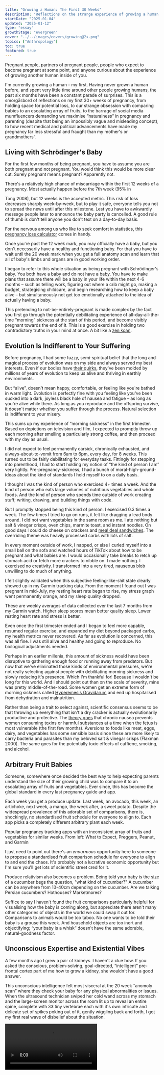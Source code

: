 ```yaml
---
title: "Growing a Human: The First 30 Weeks"
description: "Reflections on the strange experience of growing a human from scratch, without any conscious understanding of how you are doing it"
startDate: "2025-01-04"
updated: "2025-01-12"
type: "essay"
growthStage: "evergreen"
cover: "../../images/covers/growing@2x.png"
topics: ["Anthropology"]
toc: true
featured: true
---
```




<AssumedAudience>

Pregnant people, partners of pregnant people, people who expect to become pregnant at some point,
and anyone curious about the experience of growing another human inside of you.

</AssumedAudience>

<Spacer size="xs" />

<IntroParagraph>I'm currently growing a human – my first. Having never grown a human before, and spent very little time around other people growing humans, the past six months have been a constant parade of surprises. This is a smörgåsbord of reflections on my first 30+ weeks of pregnancy, from holding space for potential loss, to our strange obsession with comparing babies to an escalating array of fruits, to the barrage of social media mumfluencers demanding we maximise “naturalness” in pregnancy and parenting (despite that being an impossibly vague and misleading concept), to how recent medical and political advancements have made my pregnancy far less stressful and fraught than my mother's or grandmothers'.</IntroParagraph>

<BasicImage src="/images/covers/growing@2x.png" width="700" margin="0 auto" alt="An illustration of a baby in a womb" />

## Living with Schrödinger's Baby

For the first few months of being pregnant, you have to assume you are both pregnant and not
pregnant. You would think this would be more clear cut. Surely pregnant means pregnant? Apparently
not.

There's a relatively high chance of miscarriage within the first 12 weeks of a pregnancy. Most
actually happen before the 7th week (95% in

<AcademicReference title="Miscarriage risk for asymptomatic women after a normal first-trimester prenatal visit" href="https://pubmed.ncbi.nlm.nih.gov/18310375/" year="2008" authors="Stephen Tong, Anupinder Kaur, et al." abstract="Objective: To estimate the risk of miscarriage among asymptomatic women after a prenatal visit between 6 and 11 weeks of gestation where proof of fetal viability of a singleton was obtained by office ultrasonography at the same visit.  Methods: This was a prospective cohort study performed over 2 years (March 2004-2006) at an antenatal clinic at a large tertiary hospital in Victoria, Australia. Those recruited were 697 asymptomatic women who attended their first antenatal visit between 6 (+2 days) and 11(+6 days) weeks of gestation, where evidence of fetal cardiac activity of a singleton was obtained by office ultrasonography. The main outcome measure was rates of miscarriage, stratified by gestation at presentation. Results: One case was lost to follow-up. The risk of miscarriage among the entire cohort was 11 of 696 (1.6%). The risk fell rapidly with advancing gestation; 9.4% at 6 (completed) weeks of gestation, 4.2% at 7 weeks, 1.5% at 8 weeks, 0.5% at 9 weeks and 0.7% at 10 weeks (chi(2); test for trend P=.001). Most who miscarried received their ultrasound diagnoses many weeks after their visit; five (45%) were diagnosed in the second trimester, and all but one received their ultrasound diagnoses after 10 weeks of gestation.  Conclusion: For women without symptoms, the risk of miscarriage after attending a first antenatal visit between 6 and 11 weeks is low (1.6% or less), especially if they present at 8 weeks of gestation and beyond. Our data could be used to reassure such women that the probability of progressing to later than 20 weeks of gestation is very good.">Tong
2008</AcademicReference>), but 12 weeks is the accepted metric. This risk of loss decreases sharply
week-by-week, but to play it safe, everyone tells you not to spread the news until after this
milestone. Lest you have to awkwardly message people later to announce the baby party is cancelled.
A good rule of thumb is don't tell anyone you don't text on a day-to-day basis.

For the nervous among us who like to seek comfort in statistics, this
[pregnancy loss calculator](https://datayze.com/miscarriage-reassurer) comes in handy.

Once you're past the 12 week mark, you may officially have a baby, but you don't necessarily have a
healthy and functioning baby. For that you have to wait until the 20 week mark when you get a full
anatomy scan and learn that all of baby's limbs and organs are in good working order.

I began to refer to this whole situation as being pregnant with Schrödinger's baby. You both have a
baby and do not have a baby. You have to make plans that assume there will be a baby in your life
within the next 4-6 months – such as telling work, figuring out where a crib might go, making a
budget, strategising childcare, and begin researching how to keep a baby alive – but simultaneously
not get too emotionally attached to the idea of actually having a baby.

This pretending to not-be-entirely-pregnant is made complex by the fact you first go through the
potentially debilitating experience of all-day-all-the-time ”morning” sickness at the start of this
period, and become visibly pregnant towards the end of it. This is a good exercise in holding two
contradictory truths in your mind at once. A bit like a [zen koan](https://ashidakim.com/zenkoans).

## Evolution Is Indifferent to Your Suffering

Before pregnancy, I had some fuzzy, semi-spiritual belief that the long and magical process of
evolution was on my side and always served my best interests. Even if our bodies have
[their quirks](https://www.sdbonline.org/sites/fly/lewheldquirk/figlegq6.htm), they've been molded
by millions of years of evolution to keep us alive and thriving in earthly environments.

<BasicImage width="700" src="/images/posts/growing-a-human/anatomy-quirks.jpeg" sourceUrl="https://www.sdbonline.org/sites/fly/lewheldquirk/figlegq6.htm" sourceTitle="Quirks of Human Anatomy (Held 2009)" showalt alt="All the parts of human anatomy that don't have clear evolutionary advantages or seem actively unhelpful and poorly designed" />

But “alive”, doesn't mean happy, comfortable, or feeling like you're bathed in warm light. Evolution
is perfectly fine with you feeling like you've been sucked into a dark, joyless black hole of nausea
and fatigue – as long as you're alive while there. As long as you reproduce and the offspring
survive, it doesn't matter whether you suffer through the process. Natural selection is indifferent
to your misery.

This sums up my experience of “morning sickness” in the first trimester. Based on depictions on
television and film, I expected to promptly throw up each morning after smelling a particularly
strong coffee, and then proceed with my day as usual.

I did not expect to feel permanently carsick, chronically exhausted, and always-about-to-vomit from
6am to 6pm, every day, for 8 weeks. This turned out to be fairly debilitating for everyday tasks.
Fittingly for stepping into parenthood, I had to start holding my notion of “the kind of person I
am” very lightly. Pre-pregnancy-sickness, I had a bunch of moral-high-ground-ideas about the kind of
standards I hold myself to on a daily basis.

I thought I was the kind of person who exercised 4+ times a week. And the kind of person who eats
large volumes of nutritious vegetables and whole foods. And the kind of person who spends time
outside of work creating stuff; writing, drawing, and building things with code.

But I promptly stopped being this kind of person. I exercised 0.3 times a week. The few times I
tried to go on runs, it felt like dragging a lead body around. I did not want vegetables in the same
room as me. I ate nothing but salt & vinegar crisps, oven chips, marmite toast, and instant noodles.
On good days I could do cheese on crackers and
[meal deal sandwiches](https://www.theguardian.com/news/2017/nov/24/how-the-sandwich-consumed-britain).
The overriding theme was heavily processed carbs with lots of salt.

<BasicImage width="600" src="/images/posts/growing-a-human/crisps.png" alt="My primary source of nutrition for the entire first trimester" showalt />

In every moment outside of work, I napped, or else I curled myself into a small ball on the sofa and
watched hours of TikTok about how to be pregnant and what babies are. I would occasionally take
breaks to retch up stomach acid or fetch more crackers to nibble on. I made nothing. I exercised no
creativity. I transformed into a very tired, nauseous blob unwilling to do much of anything.

I felt slightly validated when this subjective feeling-like-shit state clearly showed up in my
Garmin tracking data. From the moment I found out I was pregnant in mid-July, my resting heart rate
began to rise, my stress graph went permanently orange, and my sleep quality dropped.

<GarminData />

<Subtext>These are weekly averages of data collected over the last 7 months from my Garmin watch. Higher sleep scores mean better quality sleep. Lower resting heart rate and stress is better.</Subtext>

<Spacer size="xs" />

Even once the first trimester ended and I began to feel more capable, resumed regular exercise, and
expanded my diet beyond packaged carbs, my health metrics never recovered. As far as evolution is
concerned, this was all fine. I was still alive and healthy and going to reproduce. No biological
adjustments needed.

Perhaps in an earlier millenia, this amount of sickness would have been disruptive to gathering
enough food or running away from predators. But now that we've eliminated those kinds of
environmental pressures, we're not really selecting against people with debilitating morning
sickness and slowly reducing it's presence. Which I'm thankful for! Because I wouldn't be long for
this world. And I should point out than on the scale of severity, mine was pretty
middle-of-the-road. Some women get an extreme form of morning sickness called
[Hyperemesis Gravidarum](https://en.wikipedia.org/wiki/Hyperemesis_gravidarum) and end up
hospitalised from dehydration and malnutrition.

Rather than being a trait to select against, scientific consensus seems to be that throwing up
everything that isn't a dry cracker is actually evolutionarily productive and protective. The
[theory goes](https://arc.net/l/quote/fwoaekfw) that chronic nausea prevents women consuming toxins
or harmful substances at a time when the fetus is most vulnerable (the first few months). Aversions
to foods like meat, eggs, dairy, and vegetables has some sensible basis since these are more likely
to carry bacteria and parasites than my beloved salt & vinegar crisps
(<AcademicReference title="Morning sickness: a mechanism for protecting mother and embryo" href="https://pubmed.ncbi.nlm.nih.gov/10858967/" year="2000" authors="S M Flaxman, P W Sherman" abstract="Approximately two-thirds of women experience nausea or vomiting during the first trimester of pregnancy. These symptoms are commonly known as morning sickness. Hook (1976) and Profet (1988) hypothesized that morning sickness protects the embryo by causing pregnant women to physically expel and subsequently avoid foods that contain teratogenic and abortifacient chemicals, especially toxic chemicals in strong-tasting vegetables, caffeinated beverages and alcohol. We examined this hypothesis by comprehensively reviewing the relevant medical, psychological and anthropological literature. In its support, (i) symptoms peak when embryonic organogenesis is most susceptible to chemical disruption (weeks 6-18), (ii) women who experience morning sickness are significantly less likely to miscarry than women who do not (9 of 9 studies), (iii) women who vomit suffer fewer miscarriages than those who experience nausea alone, and (iv) many pregnant women have aversions to alcoholic and nonalcoholic (mostly caffeinated) beverages and strong-tasting vegetables, especially during the first trimester. Surprisingly, however, the greatest aversions are to meats, fish, poultry, and eggs. A cross-cultural analysis using the Human Relations Area Files revealed 20 traditional societies in which morning sickness has been observed and seven in which it has never been observed. The latter were significantly less likely to have animal products as dietary staples and significantly more likely to have only plants (primarily corn) as staples than the 20 societies in which morning sickness occurred. Animal products may be dangerous to pregnant women and their embryos because they often contain parasites and pathogens, especially when stored at room temperatures in warm climates. Avoiding foodborne microorganisms is particularly important to pregnant women because they are immunosuppressed, presumably to reduce the chances of rejecting tissues of their own offspring (Haig 1993). As a result, pregnant women are more vulnerable to serious, often deadly infections. We hypothesize that morning sickness causes women to avoid foods that might be dangerous to themselves or their embryos, especially foods that, prior to widespread refrigeration, were likely to be heavily laden with microorganisms and their toxins. The alternative hypotheses that morning sickness is (i) an epiphenomenon of mother-offspring genetic conflict or hormones associated with viable pregnancies, or (ii) an indicator to potential sexual partners and kin that the woman is pregnant, resulting in reduced sexual behavior and increased nepotistic aid, were not well supported. Available data are most consistent with the hypothesis that morning sickness serves an adaptive, prophylactic function.">Flaxman
2000</AcademicReference>). The same goes for the potentially toxic effects of caffiene, smoking, and
alcohol.

## Arbitrary Fruit Babies

Someone, somewhere once decided the best way to help expecting parents understand the size of their
growing child was to compare it to an escalating array of fruits and vegetables. Ever since, this
has become the global standard in every last pregnancy guide and app.

Each week you get a produce update. Last week, an avocado, this week, an artichoke, next week, a
mango, the week after, a sweet potato. Despite the widespread prevalence of this adorable set of
comparisons, there is, shockingly, no standardised fruit schedule for everyone to align to. Each app
picks a completely different arbitrary plant each week.

<FullWidthBackground>

<GridColumns columns={4} gridGap="1rem">

<BasicImage alt="A pregnancy app with a fruit representing how large the baby is" width="400px" src="/images/posts/growing-a-human/fruit2.png" />

<BasicImage width="400px" src="/images/posts/growing-a-human/fruit5.jpeg" alt="A pregnancy app with a fruit representing how large the baby is" />

<BasicImage width="400px" src="/images/posts/growing-a-human/fruit3.png" alt="A pregnancy app with a fruit representing how large the baby is" />

<BasicImage width="400px" src="/images/posts/growing-a-human/fruit1.png" alt="A pregnancy app with a fruit representing how large the baby is" />

</GridColumns>

<Subtext>Popular pregnancy tracking apps with an inconsistent array of fruits and vegetables for similar weeks. From left: What to Expect, Preggers, Peanut, and Garmin</Subtext>

</FullWidthBackground>

I just need to point out there's an _enourmous_ opportunity here to someone to propose a
standardised fruit comparison schedule for everyone to align to and end the chaos. It's probably not
a lucrative economic opportunity but I'm sure you'll get lots of scientific street cred for it.

Produce relativism also becomes a problem. Being told your baby is the size of a cucumber begs the
question, "what kind of cucumber?" A cucumber can be anywhere from 10-40cm depending on the
cucumber. Are we talking Persian cucumbers? Hothouses? Marketmores?

Suffice to say I haven't found the fruit comparisons particularly helpful for visualising how the
baby is coming along, but appreciate there aren't many other categories of objects in the world we
could swap it out for. Comparisons to animals would be too taboo. No one wants to be told their baby
is a grouse this week. And household objects are too inert and objectifying; “your baby is a whisk”
doesn't have the same adorable, natural-goodness factor.

## Unconscious Expertise and Existential Vibes

A few months ago I grew a pair of kidneys. I haven't a clue how. If you asked the conscious,
problem-solving, goal-directed, “intelligent” pre-frontal cortex part of me how to grow a kidney,
she wouldn't have a good answer.

This unconscious intelligence felt most visceral at the 20 week “anomoly scan” where they check your
baby for any physical abnormalities or issues. When the ultrasound technician swiped her cold wand
across my stomach and the large-screen monitor across the room lit up to reveal an entire spine,
complete with 33 tiny vertebrae each with it's own intricate and delicate set of spikes poking out
of it, gently wiggling back and forth, I got my first real wave of disbelief about the situation.

<Video src="https://www.youtube.com/embed/c8sAmNrVld4?si=_SnwYu-z6L-UpZmV" />

<Subtext>Not my baby, but a typical view of what you see at a 20 week ultrasound scan.</Subtext>

<Spacer size="xs" />

If you hadn't guessed already, I'm not a woman of faith. At least not in the sense of temples or
Allah or throwing blessed-by-Christ-holy-water on people. I don't have a weekly standing appointment
to reflect on my place in the universe and bow down before higher-order beings. But I do carry
around a strong sense of reverence and awe for higher-order forces; the unreasonable effectiveness
of evolution, the tectonic plates floating about on molten mantle sculpting our earth, the symbiotic
relationship between clownfish and sea anemones, the fact trees warn each other of dangers via
chemical signals and send reinforcements, the mystery of consciousness, and whatever the fuck is
going on with black holes. These things all give me Carl Sagan's energy marvelling at the
[pale blue dot](https://www.youtube.com/watch?v=wupToqz1e2g).

Growing a small human has turned up the dial on that existential awe and become an unexpectedly
profound experience for me. More so than any of my other earthly pursuits. Every time the little
creature kicks me or flops over in my stomach, I'm flooded with a sense of marvel in the most
unjaded way possible. Which is saying a lot for someone raised in a world of staunch atheism,
skepticism, and a low tolerance for anything vibey or _woo_.

After decades of existing in a culture that worships rational, modern, scientific knowledge,
preferably “discovered” within the last 500 years, it's been humbling to realise how much the
pre-modern, animalistic parts of me know and are capable of. And how much of me feels innately,
sub-consciously designed to want this and be perfectly equipped to do it.

Perhaps I shouldn't say “I” am growing this baby, because “I” – as a conscious being with a sense of
self, skills, and goals – have little to do with the process unfolding in my midsection. The
instructions for how each cell should divide up into kidneys and vertebrae and adorable toes are not
coming from me. They're baked into the precise combination of DNA this little one ended up with.
It's evolution following a set of protocols and best practices. It is not "me" growing the baby, any
more than it's “me” filtering out toxins in my kidneys right now. Which is a relief! And feels a lot
like the trust and surrender religious people talk about when they say things like “it's in God's
hands.” For me, it's in millions of years of evolution's hands.

## All Natural, Organic, Granola, Earth Mothering

Naturalness is a major concern in Motherland.<Footnote idName={1}>I acknowledge not all primary
parents are women/mothers and I shouldn't be unjustly gendering this, but if you go look for
parenting content online you will have to acknowledge this is an _overwhelmingly_ female space. It's
silly to pretend 99% of the people making and engaging with pregnancy content are not
women.</Footnote> Every kind of pregnancy content I've consumed – advice books, Tiktok and YouTube
videos, Instagram influencer stories, podcasts, unhinged [Mumsnet](https://www.mumsnet.com/) posts –
all share a consistent theme: the mandate to maximise Nature in your pregnancy.

Potential new mothers are urged to eat only natural foods, take natural supplements, prepare to
naturally breastfeed, buy natural organic baby clothing, stock up on natural, wooden toys and
chemical-free lotions and eco-friendly cloth diapers, consider names inspired by nature, learn
natural parenting methods like babywearing and co-sleeping, and tap into their natural mothering
instincts.

<GridColumns columns={3} alignItems="top">

<BasicImage alt="A woman holding a baby standing in a field" src="/images/posts/growing-a-human/natural1.png" />

<BasicImage alt="12 natural baby products" src="/images/posts/growing-a-human/natural6.png" />

<BasicImage alt="A list of natural things to get for a baby including organic cotton blankets, herbal tinctures, minerals, and organic linen" src="/images/posts/growing-a-human/natural2.png" />

<BasicImage alt="Wooden baby rattles" src="/images/posts/growing-a-human/natural12.png" />

<BasicImage alt="Homemade breastmilk lotion" src="/images/posts/growing-a-human/natural11.png" />

<BasicImage alt="A baby in a resuable cloth diaper in a garden" src="/images/posts/growing-a-human/natural7.png" />

<BasicImage alt="A child playing and the words 'children should be fueled by sunshine, fresh food, and play, not artificial colours, preservatives, and screen time" src="/images/posts/growing-a-human/natural13.png" />

<BasicImage alt="Images of women and babies in nature with the text 'my favourite nature names for girls'" src="/images/posts/growing-a-human/natural3.png" />

<BasicImage alt="A list of girl baby names inspired by nature" src="/images/posts/growing-a-human/natural4.png" />

</GridColumns>

<Subtext>The natural mothering philosophy on display on Instagram. Sources: [@anourishedmother](https://www.instagram.com/p/DDf7aCHx-RX/), [@thewiseconsumer](https://www.instagram.com/p/CwlLV6bP-ou/), [@toysfromthewoods](https://www.instagram.com/toysfromthewoods/), [@twopawsfarmhouse](https://www.instagram.com/twopawsfarmhouse/), [@elksbar_reusable](https://www.instagram.com/elskbar_reusable/), [@softbabynames](https://www.instagram.com/reel/,C3Y4CiLOya2/)</Subtext>

<Spacer size="xs" />

This vibe seems especially potent in the current zeitgeist of
[trad wives](https://en.wikipedia.org/wiki/Tradwife) living on
[Utah farms](https://www.instagram.com/ballerinafarm/?hl=en), collecting morning eggs, making yogurt
and sourdough from scratch, and dressing their eleven children in home-spun organic cotton frocks.
These women are apt to describe themselves as “a bit granola” or “crunchy.”

As evidenced in the previous section, I am entirely on board with trusting our pre-industrial bodies
and acknowledging the limits of modern knowledge. New parents of vulnerable babies are justified in
their skepticism of novel, untested, and potentially harmful things. But the tidal wave of
“naturalness” in motherland lacks much critical thinking or nuance.

There is a blind labelling of anything natural as inherently better. Natural food is healthier for
you. Natural substances are safer. Natural lighting is more pleasant and tuned to your circadian
cycles. Natural ways of living are more in line with our biology. Natural parenting techniques have
stood the test of time. Natural colours like beiges and browns have become an all-purpose signifier
of purity and goodness, leading to a proliferation of
“[sad beige mums](https://www.huffingtonpost.co.uk/entry/sad-beige-parenting-trend_l_63c5cf84e4b0cbfd55f587f3)”
exclusively purchasing neutral-coloured baby clothing, toys, and nursery
items.<Footnote idName={2} isClosed>Even though making a onesie or a pacifier brown doesn't make it
any safer or closer to the earth than a red, purple, or blue one.</Footnote>

<GridColumns columns={2} alignItems="top">

<BasicImage alt="A beige nursery" src="/images/posts/growing-a-human/beige1.png" />

<BasicImage alt="A set of beige baby clothes and booties" src="/images/posts/growing-a-human/beige3.png" />

<BasicImage alt="A beige nursery" src="/images/posts/growing-a-human/beige2.png" />

<BasicImage alt="A baby dressed in beige laying in a beige pod" src="/images/posts/growing-a-human/beige4.png" />

</GridColumns>

<Subtext>The standard beige aesthetic. Sources: [@bebejou_polska](https://www.instagram.com/p/C9CSexMo9Iz/), [@mywarrenhill](https://www.instagram.com/p/C3__u6rS5sW/), [@thebabydenuk](https://www.instagram.com/p/DBeeikBid2M/), [@mainsauvage](https://www.instagram.com/p/DDBys8xNcWy/?img_index=2) </Subtext>

<Spacer size="xs" />

Unnatural, man-made things like plastics, chemicals, pesticides, pollution, additives, genetic
modifications, high-fructose corn syrup, cheetos, polyester, screens, and fluorescent lights are
always framed as bad, harmful, and to be avoided at all costs.<Footnote idName={3}>To be clear, most
of these things are indeed harmful and should be avoided, but not because they're unnatural and
humans made them. It's because they have harmful properties which we've discovered through
scientific research and reasoning. Plenty of “natural” things like asbestos, mercury, and arsenic
are equally dangerous.</Footnote>

The attempted simplification of the world into these two clear categories – natural and unnatural –
is both false, and a source of endless confusion, conflict, and poorly made decisions.

That's because “nature” and “culture” are not two fixed, distinct, and absolute types we can sort
everything into; there's no clear-cut set of safe, pure things unmarked by human influence, and
another of dangerous, artificial things tainted by us. Human and non-human things are always
entangled and shaped by one another.

Anthropologist [Donna Haraway](https://en.wikipedia.org/wiki/Donna_Haraway) was one the first to
argue this in her 1991 book
[Simians, Cyborgs, and Women](https://www.google.co.uk/books/edition/Simians_Cyborgs_and_Women/23ff1vCaLPIC?hl=en&gbpv=0).<Footnote idName={4}>This
was an expansion on her earlier essay
[A Cyborg Manifesto](https://warwick.ac.uk/fac/arts/english/currentstudents/undergraduate/modules/fictionnownarrativemediaandtheoryinthe21stcentury/manifestly_haraway_----_a_cyborg_manifesto_science_technology_and_socialist-feminism_in_the_....pdf)
(1985), and she later wrote
[The Companion Species Manifesto](https://press.uchicago.edu/ucp/books/book/distributed/C/bo3645022.html)
(2003) followed this same line of thinking. I should also mention
[Bruno Latour](https://en.wikipedia.org/wiki/Bruno_Latour)'s
[We Have Never Been Modern](https://en.wikipedia.org/wiki/We_Have_Never_Been_Modern) (1991) –
another foundational text for this theory. Sadly, both Haraway and Latour are horrendous writers and
trying to understand their original texts is a laborious and baffling process, which is probably why
they're not more widely known.</Footnote> In it, she critiques our moden approach to seeing the
world in clear dualities: human/animal, machine/organic, male/female, and natural/cultural. She
instead advocates for a more holistic, hybridised, and interconnected view of the world – one she
calls “[[natureculture]]” – that recognizes that nothing is ever purely one or the other. People,
creatures, objects, and ideas are always hybrids of these categories. Cultural, social, and
technological forces transform what we might otherwise label as “natural,” while natural systems
shape and influence our cultural, social, and technological realms. These false divisions have been
socially and historically constructed, and do not exist a priori in the world. “Nature” is a concept
we invented to draw a line between ourselves and the earth – a tool for asserting human uniqueness
and separation that became an obsession during the scientific revolution of the 17th and 18th
centuries ([Latour 1991](https://en.wikipedia.org/wiki/We_Have_Never_Been_Modern)).

Bananas are a prime example of a natureculture hybrid. 10,000 years ago, wild bananas were small,
fibrous, bitter fruits filled with large, hard seeds and not much flesh.

<Footnote isClosed idName={5}>We know this because we've found
[phytoliths](https://www.apscience.org.au/pbf_02_3/) of these unappealing bananas in sediment layers
of swamps in Papua New Guinea and Southeast Asia dating to at least 7,000 y.a. and up to 10,000 y.a.
These ancient bananas match some species of wild bananas that still exist today. These swamps are
our earliest evidence of banana cultivation.</Footnote> They offered little sustenance and look
nothing like the bananas we buy today.

<BasicImage width="1000" src="/images/posts/growing-a-human/banana.jpg" />

<GridColumns margin="var(--space-m) auto var(--space-s)" columns={3}>

<BasicImage src="/images/posts/growing-a-human/banana1.jpg" />

<BasicImage src="/images/posts/growing-a-human/banana2.png" />

<BasicImage src="/images/posts/growing-a-human/banana3.jpg" />

</GridColumns>

<Subtext>Photos of pre-cultivation wild bananas in their “natural” state. Sources: [Wikimedia](https://en.m.wikipedia.org/wiki/File:Inside_a_wild-type_banana.jpg), [R. Ploetz](https://agroforestry.net/images/pdfs/Banana-plantain-overview.pdf), [C. Lentfer](https://www.apscience.org.au/pbf_02_3/), </Subtext>

<Spacer size="xs" />

But they had enough potential for humans to start cultivating them. Once we began selecting the
larger, sweeter, less seedy ones and planting more of them, bananas began their slow transformation
into what we're used to today; the huge Cavendish variety with teeny tiny seeds, lots of sweet
flesh, and thick skins to survive their journey through the grocery supply chain
(<AcademicReference title="Multidisciplinary perspectives on banana (Musa spp.) domestication" href="https://www.pnas.org/doi/10.1073/pnas.1102001108" year="2011" authors="X Perrier, E De Langhe, et al." abstract="Original multidisciplinary research hereby clarifies the complex geodomestication pathways that generated the vast range of banana cultivars (cvs). Genetic analyses identify the wild ancestors of modern-day cvs and elucidate several key stages of domestication for different cv groups. Archaeology and linguistics shed light on the historical roles of people in the movement and cultivation of bananas from New Guinea to West Africa during the Holocene. The historical reconstruction of domestication processes is essential for breeding programs seeking to diversify and improve banana cvs for the future.">Perrier
2011</AcademicReference>). Selecting which banana plants to grow more of isn't exactly
technological. It involved no genetic engineering, pesticides, labs, or mechanical equipment. But
human actions distinctly shaped the bananas we know today from an entirely different kind of plant.

If you went down to the grocery store and bought an organic banana, is that banana natural or
unnatural? Do you think this cultivated banana is somehow worse than its pre-historic wild
counterpart? Is feeding it to your child going to harm them in some way?

There are countless such cases where humans and other creatures, environments, and substances have
not just influenced each other but adapted and co-evolved together as hybrids;
[corn](https://evolution.earthathome.org/grasses/andropogoneae/maize-domestication/) and
[wheat](https://pmc.ncbi.nlm.nih.gov/articles/PMC8467621/) shaped by cultivation just like bananas,
dogs becoming more
[docile and cooperative](https://www.frontiersin.org/journals/psychology/articles/10.3389/fpsyg.2014.01582/full),
_Bifidobacterium_ and _Lactobacillus_ bacteria feeding on Cheerios and Chobani in our gut
microbiomes, coral reefs adapting to
[survive in warming oceans](https://phys.org/news/2022-09-scientists-evolution-coral-reefs.html),
the [12 million](https://pmc.ncbi.nlm.nih.gov/articles/PMC10725012/) children born by IVF, foxes and
pigeons flourishing in cities on trash diets, seasonal flu viruses mutating into aggressive new
strains, babies with
[larger head sizes](https://medicalxpress.com/news/2016-12-instances-c-sections-evolutionary.html)
caused by an increase in cesarean births, and
[plastic-eating bacteria](https://e360.yale.edu/digest/bugs-are-evolving-to-eat-plastic-study-finds)
cleaning up our pollution are all cases of deep, complex entanglements. Where nature ends and
culture begins is a murky tangle.

Understanding that “nature” is an imagined category, and not one that necessarily correlates to
safer, purer, and better, makes achieving the ideal of natural parenting a touch harder. Instead of
being able to assess the safety and goodness of food, toys, and parenting practices based on how
untouched by human modernity they seem, we have to rely on other kinds of decision-making. Like
considering what makes sense within our particular cultural contexts, using our critical thinking
skills, and trusting the most unnatural of things: published, peer-reviewed scientific studies
containing hard evidence.

This kind of research and analysis takes a lot of effort though, so it's understandable people
resort to easier heuristic shortcuts like “all brown things are safe.” We should at least
acknowledge we're engaging in a convenient delusion while we do it.

### Traditional and Tribal Parenting

The recent idealisation of “traditional” parenting cultures is a prime example of this inconvenient
confusion. There's been a growing interest in how people from non-WEIRD<Footnote idName={6}>Western,
educated, industrialised, rich, and democratic. Loosely, the cultures of North America and Europe.
More on this demographic categorisation
[here](https://news.harvard.edu/gazette/story/2020/09/joseph-henrich-explores-weird-societies/).</Footnote>
nations and cultures approach pregnancy and child rearing. Popular books like
_[Hunt, Gather, Parent](https://www.google.co.uk/books/edition/Hunt_Gather_Parent/5iIZEAAAQBAJ?hl=en&gbpv=0):
What Ancient Cultures Can Teach Us About the Lost Art of Raising Happy, Helpful Little Humans_
(2021) popularised a semi-anthropological approach of looking to cultures like the Mayans of Mexico,
Inuits of the Arctic, and Hadzabe of Tanzania for advice on how to raise children. Practices like
babywearing, co-sleeping, baby-led weaning, elimination communication, gentle parenting, extended
breastfeeding, and communal childcare have all become more popular as “traditional” ways of
parenting. Social media mumfluencers will often invoke imagery of hunter-gatherer societies and
pre-historic ancestors running about in tribes to promote these practices, using them as evidence
for their inherent goodness.

The unspoken assumption here is that non-WEIRD and subsistence cultures like the Mayans, Inuits, and
Hadzabe have lifestyles closer to pre-historic humans than ours, and therefore their parenting
approaches are more natural and preferable. And they might be! Lots of these practices have been
passed down through many generations, are sensible, and backed up by good evidence.

But I think it's helpful to remember:

- People from non-WEIRD cultures are not living in a static society that hasn't been changed or
  transformed by modern practices. They are not ancestral people frozen in time, untouched by
  cultural evolution. Their practices are not necessarily the One True Natural Ideal of pre-historic
  life.
- Our pre-modern ancestors (and the cultures we try to use as stand-ins for them) might not be the
  best model for ideal parenting in the 21st century. They not only led drastically different lives
  to us, with different restrictions and needs, but also had _much_ higher rates of child mortality,
  disease, and suffering, and both procreated and died much younger than we
  do.<Footnote idName={7}>Our estimates are that hunter-gatherer women had their first
  [child at 18](https://journals.sagepub.com/doi/pdf/10.1177/14747049211039506#:~:text=As%20would%20be%20anticipated%20from,cally)
  and 49% of those children died before reaching puberty
  ([Our World in Data](https://ourworldindata.org/child-mortality))</Footnote> Idealising their
  lives as superior and preferable to our own is classic [[Paleolithic Nostalgia]].

This blanket idealisation also overlooks the fact that some non-WEIRD societies tolerate seemingly
brutal parenting practices. Infanticide is not uncommon. The Ache hunter-gathers of Paraguay buried
babies born in the breech position, without hair, or with visible disabilities. When an adult member
of the community died, at least one child was thrown into the grave with them
([Small 1998](https://www.google.co.uk/books/edition/Our_Babies_Ourselves/GqMNdq9dN90C?hl=en&gbpv=0)).
Similarly, several cultures in sub-Saharan Africa historically killed twins at birth, believing them
to bring bad luck
([Fenske and Wang 2023](https://www.sciencedirect.com/science/article/pii/S0304387823000494)).

Killing aside, subsistence communities constantly on the move — spending their days doing physical
labour and living in environments filled with harsh weather, wild animals, and poisonous plants —
simply have very different needs from a yummy mummy living in Greenwich or Guildford. Constant
babywearing, breastfeeding, and co-sleeping are less critical for survival when you’re in a heated
flat equipped with a [Snoo](https://happiestbaby.co.uk/products/snoo-smart-bassinet), a
[baby barista](https://mybabybarista.com/), and a rotating selection of ergonomic bouncers from John
Lewis.

### “Achieving” Natural Birth

I found the blind reverence for nature most complex when it comes to birth itself. Specifically,
advice on how to “achieve” many women's assumed goal of an all-natural, unmedicated birth. Most of
the birthing advice content on YouTube and Instagram focuses on eschewing unnatural, modern
interventions like hospital wards and pain-relieving drugs like epidurals.<Footnote idName={8}>An
epidural is an injection into the spine that numbs the lower half of the body, providing effective
pain relief for women in labour.</Footnote> The top-rated birthing books on everyone's lists, like
[Ina May's Guide to Childbirth](https://www.google.co.uk/books/edition/Ina_May_s_Guide_to_Childbirth/JWGE7ezuNlAC?hl=en&gbpv=0)
and [Hypnobirthing](https://www.google.co.uk/books/edition/Hypnobirthing/4O5wDwAAQBAJ?hl=en&gbpv=0),
convincingly argue birth is the most natural thing in the world, and should not require medical
assistance.

They instead promise that if you set up a birthing pool at home, surround yourself with candles, and
learn a few deep breathing techniques, birth can be a relatively painless, peaceful, and empowering
experience. They say we shouldn't talk about “pain” during birth, but instead use words like
“intensity” and “power.” These books are filled with accounts of women ecstatically giving birth
leaning against a tree and channelling their inner animal under the moonlight.<Footnote idName={9}>I
will concede these stories are primary in the
[Ina May](https://www.google.co.uk/books/edition/Ina_May_s_Guide_to_Childbirth/JWGE7ezuNlAC?hl=en&gbpv=0)
book but read as even more hippie and unhinged than I've described here.</Footnote>

Now, I have absolutely no expertise or experience yet of birth. But I've surveyed every woman I know
with children, and watched one too many online videos of live birth vlogs, and the consistent theme
across the board is that women both report, or clearly appear to be experiencing, previously
unfathomable levels agony throughout the process. Common descriptions include “feeling like I was
being torn in half” or “having my guts shoved out of me” or “like shitting out a watermelon” or “I'm
too traumatised to talk about it”. And if we've learned anything in recent years, it's that we
should Believe Women.

So there appears to be some disconnect going on between the ideal, natural birth experience women
are being told they should try to achieve, and the reported reality of most people's birth
experiences. The people who dole out birth advice are quick to say there are no wrong choices and
everyone's personal preferences should be respected. But I'm personally confused by the idealisation
of subjecting yourself to tremendous levels of pain in the service of doing things “the natural
way”. As established previously, nature doesn't care much about your comfort or enjoyment, only that
your offspring survive.

Syphilis is also “natural”. And I'm personally planning on getting an epidural.

## Pregnancy Before Pixels

Once I started talking to the seasoned women of my family about their pregnancy experiences – my
mother, mother-in-law, and still-kicking-94-year-old grandmother – terrifying stories quickly
emerged. Not of birth pain or devastating losses. But simply of the standard of maternity care,
available medical knowledge, legal rights, and technical capabilities available to pregnant women
only 30-60 years ago.

Some of these generational differences of opinion are endearing; both my mother and grandmother are
concerned I'm continuing to work out throughout pregnancy. They suggested running might make the
baby too used to bouncing movements. It might demand constant bobbing upon arrival. Or become one of
those intolerable hyperactive children. Weight lifting might stress the baby out or accidently pop
it out too early.

These worries sort of make logical sense. In their day, pregnancy was a time for quiet rest, not
sprinting around. But the point of science is we sometimes discover our intuitions are wrong.
Studies overwhelmingly show doing cardiovascular exercise and strength training throughout pregnancy
both have huge positive outcomes for both mother and child. Improved bone density. Improved stress
levels. Improved newborn growth and neurodevelopment. Fewer cesaraian sections. Shorter recovery
times after birth. Lower risk of preeclampsia, gestational diabetes, postnatal depression, and
pelvic floor disorders.
(<AcademicReference title="Benefits of aerobic or resistance training during pregnancy on maternal health and perinatal outcomes: A systematic review" href="https://www.semanticscholar.org/paper/Benefits-of-aerobic-or-resistance-training-during-A-Perales-Santos-Lozano/cc9eca306e813fd0bd2f0e3fc3da283c069aa0f9" year="2016" authors="Perales, Santos-Lozano, et al." abstract="Objective: To understand what evidence exists with regard to maternal and offspring benefits of aerobic and/or resistance training during pregnancy.  Methods: Systematic review of RCTs (published until May 2015) with healthy pregnant women and focusing on the benefits of exercise interventions on maternal health or perinatal outcomes. Studies were ranked as high/low quality, and a level of evidence was established according to the number of high-quality studies and consistency of the results.  Results: 61 RCTs were analyzed. The evidence for a benefit of combined exercise [aerobic+resistance (muscle strength)] interventions on maternal cardiorespiratory fitness and prevention of urinary incontinence was strong. A weak or insufficient level of evidence was found for the rest of interventions and outcomes  Conclusion: The exercise modality that seems to induce a more favorable effect on maternal health is the combination of aerobic and resistance exercises during pregnancy.">Perales
2016</AcademicReference>,

<AcademicReference title="The Influence of Prenatal Exercise on Offspring Health: A Review" href="https://www.semanticscholar.org/paper/The-Influence-of-Prenatal-Exercise-on-Offspring-A-Moyer-Reoyo/a3cfaf84462dc5064120798849baf069b6db0488" year="2016" authors="Moyer, Reoyo, et al." abstract="Research has continued to demonstrate that exercise during pregnancy is safe. Growing evidence supports that exercise during pregnancy is beneficial for mother and fetus during gestation, with benefits persisting for the child into adulthood. Regardless of income or socioeconomic status, exercise during pregnancy is associated with increased incidence of full-term delivery. Additionally, normalization of birth measures, such as birth weight, occurs when women perform regular exercise throughout gestation. Measures of growth and development further indicate that exercise during pregnancy does not harm and may stimulate healthy growth throughout childhood. Measures of cognition and intelligence demonstrate that exercise during pregnancy causes no harm and may be beneficial. Overall, the benefits of exercise during pregnancy decrease the risk of chronic disease for both mother and child.">Moyer
2016</AcademicReference>,
<AcademicReference title="Maternal Physical Activity During Pregnancy and the Effect on the Mother and Newborn: A Systematic Review" href="https://pubmed.ncbi.nlm.nih.gov/33361475/" year="2020" authors="Morales-Suárez-Varela, et al." abstract="Background: The practice of physical exercise during pregnancy has benefits for both the mother and baby. Currently, there is scientific evidence that supports the inclusion of a monitored physical activity program in the daily activities of pregnant women. The objective of this study is to provide an overview of the current status of the association between physical activity during pregnancy and the effects on the mother and the newborn.  Methods: A systematic review of the literature, assessing each study using the Scottish Intercollegiate Guidelines Network, from different databases PubMed, Embase, or ScienceDirect, on the association between maternal physical activity and its effects on the mother and the newborn published from 2010 until 2018 was conducted.  Results: About 25 studies were identified and divided into categories according to the health problems affecting the mother or newborn. It was found that 8% of all the studies received a grade B, 68% obtained a grade C, and the remaining 24% obtained less than a grade C. Improved cardiovascular function, decreased risk of gestational diabetes mellitus, hypertension, and the limitation of weight gain are among the benefits to the mother with lower percentage of body fat, increased gestational age, and potentially improved neurodevelopment as benefits for the child.  Conclusions: The realization of physical activity during pregnancy is supported by most of the studies reviewed. However, given the vulnerability of the studied populations, more studies on the association between physical activity and pregnancy are necessary.">Morales-Suárez-Varela
2020</AcademicReference>) If this was a drug, we'd give it to every pregnant woman for free.

Access to scientific research and medical insight was sparse across the board. My parents, born in
the late 1950s and early 60s, never had ultrasounds done of them in the womb. Because ultrasounds,
the primary way we check that babies are alive and have all ten fingers and toes, a beating heart,
intact spinal cords, the right number of kidneys, and limbs where they should be, weren't widely
available [until the 1970s](https://arc.net/l/quote/rfablldz).

My grandmothers had no way of knowing if the child inside of them had a serious disability or
medical issue. They had no way to check for chromosomal abnormalities like Down's Syndrome. Let
alone the baby's sex ahead of time – something we can find out today at only 6 weeks in with a £90
[blood test](https://sneakpeektest.com/). Both told stories of pregnancy being a time of terrible
worry and concern. Of being beside themselves thinking they might give birth to a stillborn, or a
severely disabled child to care for on top of their existing children, and no choice in the matter.

The differences in outcomes between their generation and mine is staggering. If we compare today to
1960, stillbirth rates have

<TooltipLink href="https://pmc.ncbi.nlm.nih.gov/articles/PMC9480862/#F1" notes="Based on UK data – 20.15 per 1,000 births in 1960 vs 3.94 per 1,000 births in 2019">dropped
by 80%</TooltipLink>. Overall infant mortality has
<TooltipLink href="https://www.cdc.gov/nchs/data/hestat/maternal-mortality/2021/maternal-mortality-rates-2021.htm" notes="Based on US data – 26 deaths per 1,000 live births in 1960 vs 5.4 deaths per 1,000 live births in 2020">dropped
by 79%</TooltipLink>. Maternal mortality is
<TooltipLink href="https://www.commonwealthfund.org/publications/issue-brief-report/2020/dec/maternal-mortality-united-states-primer" notes="Based on US data – 37.1 deaths per 100,000 live births in 1960 vs 17.8 deaths per 100,000 live births in 2020">down
52%</TooltipLink>.

Statistics are nice but what strikes me is the emotional difference in how I'm able to experience
pregnancy versus the uncertainty and anxiety they had to endure.

Unlike my grandmothers, I've been given a flood of reassuring information to help me adjust my
expectations to the reality of my pregnancy. I have seen my baby kick and flail its arms on a small
video screen. I've had blood tests to check for concerning chromosomal issues. An experienced
sonographer has measured the length of every major bone in my baby's body, it's heart chambers, and
lung capacity. A kindly midwife checks my vitals and mental health every 5 weeks to ensure I'm doing
as well as the baby is.

Even so, my experience is still brimming with the possibility of loss. From the beginning that has
been clear. The minute you realise you've been cosmically promised a tiny, perfect, unbearably
lovely child to care for, you suddenly realise all the ways that can be taken away from you. Rare
diseases. Unforeseen complications. Foreseen complications. Traumatic births. Random chance.

While modern medicine can't prevent every last prenatal tragedy, it can see far more of them coming
down the pike, and prepare parents for difficult realities. And more importantly, medically
intervene or give them choices ahead of time. Choices that are astonishingly being taken away from
parents in increasingly medieval and oppressive countries like the United States. Weird to say, but
god bless the United Kingdom <span role="img">🇬🇧</span>

My pregnancy isn't marked by fear and worry about the health of my child, or my own survival through
this process, in the way my grandmothers were. My doctors and midwives not only care for me, but
grant me the right to make choices about my own body and child. In ways my grandmothers weren't
given choices or cared for at all. Before we realised pregnant women might need some information,
rights, and emotional support.

And all I can feel is shocking, overwhelming gratitude to be pregnant at this point in history.

## Some Helpful Recommendations, So Far

A major upside of being pregnant is you get to launch an extensive research project complete with
literature reviews, spreadsheets, and buy dozens of new books, and your partner can't protest. It's
all for the good of the baby!

Most of the books in this space are a bit meh both in terms of information quality and
comprehensiveness. There's a lot of very large text, decorative call-out boxes, and almost no
references to sources or scientific studies. But I've found a couple of good exceptions:

<Spacer size="xs" />

<ResourceBook
	url="https://www.google.co.uk/books/edition/Eve/PU2lEAAAQBAJ?hl=en&gbpv=0"
	title="Eve: How The Female Body Drove 200 Million Years of Human Evolution"
	author="Cat Bohannon"
	image={Eve}
>
	Not about pregnancy explicitly, but the first few chapters trace our
	ancestral tree back to the first mammals to produce breast milk and give live
	birth. Fascinating and very well-written.
</ResourceBook>

<ResourceBook
	url="https://www.google.co.uk/books/edition/Matrescence/lsWGEAAAQBAJ?hl=en&gbpv=0"
	title="Matresence: On the Metamorphosis of Pregnancy, Childbirth and Motherhood"
	author="Lucy Jones"
	image={Mat}
>
An exploration of how women transform into mothers – psychologically, physically, and culturally.
</ResourceBook>

<ResourceBook
	url="https://www.google.co.uk/books/edition/Expecting_Better/CL2uikHxDngC?hl=en&gbpv=0"
	title="Expecting Better"
	author="Emily Oster"
	image={Expecting}
>
	Emily Oster is infamous with parents for doing the scientific research for you and presenting the data without bias. She helpfully points out you can drink a glass of wine or champagne at
	a wedding without murdering your unborn child.
</ResourceBook>

<ResourceBook
	url="https://www.google.co.uk/books/edition/Our_Babies_Ourselves/GqMNdq9dN90C?hl=en&gbpv=0"
	title="Our Babies, Ourselves: How Biology and Culture Shape the Way We Parent"
	author="Meredith Small"
	image={OurBabies}
>
An anthropological summary of what we know about cross-cultural ways of parenting. A tad dated (1998) but filled with excerpts from the ethnographic literature that I found fascinating and insightful. 
</ResourceBook>

<ResourceBook
	url="https://www.google.co.uk/books/edition/Nobody_Told_Me/lconzAEACAAJ?hl=en"
	title="Nobody Told Me"
	author="Hollie McNish"
	image={Nobody}
>
	Hollie humourously documents her pregnancy and first year of parenting through poems and journal entries. Refreshingly realistic and informative.
</ResourceBook>

<Spacer size="xs" />

Aside from books, I've found the thousands of mumfluencers on Tiktok, Instagram, and YouTube
surprisingly useful sources of insight. Despite having spent the majority of this essay critiquing
them... some clearly need to be taken with a large grain of salt. But never before in history have
expecting parents had access to so many opinions and perspectives on everything from sleep training
to newborn essentials to postpartum exercise. Our parents had a small handful of books that told
them the essentials and blissful ignorance about the rest of it.

[Vinted](https://www.vinted.co.uk/) is a popular second-hand marketplace here in the UK where I've
bought almost everything we need for baby at a tiny fraction of the retail price.

[Expecting and Empowered](https://www.expectingandempowered.com/) is a strength training app
designed for pregnant women that guides you through safe exercises for every trimester. I do
in-person classes in addition to this at a local gym, but E&E helps me understand how to safely lift
and adapt movements as my bump gets bigger, and gives me ideas for alternative exercises. I've also
heard good things about [Hatch Athletic](https://www.hatchathletic.com/).
